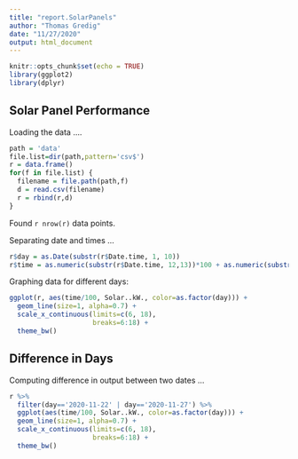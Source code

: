 ```yaml
---
title: "report.SolarPanels"
author: "Thomas Gredig"
date: "11/27/2020"
output: html_document
---
```


```r
knitr::opts_chunk$set(echo = TRUE)
library(ggplot2)
library(dplyr)
```

## Solar Panel Performance

Loading the data ....
```r
path = 'data'
file.list=dir(path,pattern='csv$')
r = data.frame()
for(f in file.list) {
  filename = file.path(path,f)
  d = read.csv(filename)
  r = rbind(r,d)
}
```

Found `r nrow(r)` data points.

Separating date and times ...
```r
r$day = as.Date(substr(r$Date.time, 1, 10))
r$time = as.numeric(substr(r$Date.time, 12,13))*100 + as.numeric(substr(r$Date.time, 15,16))/60*100
```

Graphing data for different days:
```r
ggplot(r, aes(time/100, Solar..kW., color=as.factor(day))) +
  geom_line(size=1, alpha=0.7) + 
  scale_x_continuous(limits=c(6, 18), 
                     breaks=6:18) +
  theme_bw()
```


## Difference in Days

Computing difference in output between two dates ...
```r
r %>% 
  filter(day=='2020-11-22' | day=='2020-11-27') %>%
  ggplot(aes(time/100, Solar..kW., color=as.factor(day))) +
  geom_line(size=1, alpha=0.7) + 
  scale_x_continuous(limits=c(6, 18), 
                     breaks=6:18) +
  theme_bw()
```